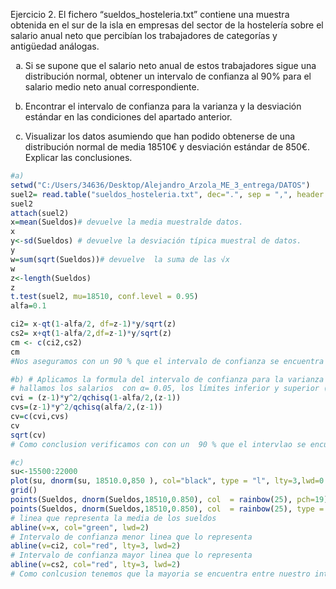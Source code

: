 Ejercicio 2. El fichero “sueldos_hosteleria.txt” contiene una muestra obtenida en el sur de la isla en empresas del sector de la hostelería sobre el salario anual neto que percibían los trabajadores de categorías y antigüedad análogas.

a) Si se supone que el salario neto anual de estos trabajadores sigue una distribución normal, obtener un intervalo de confianza al 90% para el salario medio neto anual correspondiente.

b) Encontrar el intervalo de confianza para la varianza y la desviación estándar en las condiciones del apartado anterior.

c) Visualizar los datos asumiendo que han podido obtenerse de una distribución normal de media 18510€ y desviación estándar de 850€. Explicar las conclusiones.

```{r}
#a)
setwd("C:/Users/34636/Desktop/Alejandro_Arzola_ME_3_entrega/DATOS")
suel2= read.table("sueldos_hosteleria.txt", dec=".", sep = ",", header = T)
suel2
attach(suel2)
x=mean(Sueldos)# devuelve la media muestralde datos.
x
y<-sd(Sueldos) # devuelve la desviación típica muestral de datos.
y
w=sum(sqrt(Sueldos))# devuelve  la suma de las √x
w
z<-length(Sueldos)
z
t.test(suel2, mu=18510, conf.level = 0.95)
alfa=0.1

ci2= x-qt(1-alfa/2, df=z-1)*y/sqrt(z)
cs2= x+qt(1-alfa/2,df=z-1)*y/sqrt(z)
cm <- c(ci2,cs2)
cm
#Nos aseguramos con un 90 % que el intervalo de confianza se encuentra entre 18411.73 19137.79
```

```{r}
#b) # Aplicamos la formula del intervalo de confianza para la varianza 
# hallamos los salarios  con α= 0.05, los límites inferior y superior (ci,cs) son:
cvi = (z-1)*y^2/qchisq(1-alfa/2,(z-1))
cvs=(z-1)*y^2/qchisq(alfa/2,(z-1))
cv=c(cvi,cvs)
cv
sqrt(cv)
# Como conclusion verificamos con con un  90 % que el intervlao se encuentra entre 861,304 y 1396.79
```

```{r}
#c)
su<-15500:22000
plot(su, dnorm(su, 18510.0,850 ), col="black", type = "l", lty=3,lwd=0.5, xlab = "salarios anuales", ylab = "densidad",col.axis = "blue")
grid()
points(Sueldos, dnorm(Sueldos,18510,0.850), col  = rainbow(25), pch=19)
points(Sueldos, dnorm(Sueldos,18510,0.850), col  = rainbow(25), type = "h", lwd=0.75, lty=3)
# linea que representa la media de los sueldos 
abline(v=x, col="green", lwd=2)
# Intervalo de confianza menor linea que lo representa
abline(v=ci2, col="red", lty=3, lwd=2)
# Intervalo de confianza mayor linea que lo representa
abline(v=cs2, col="red", lty=3, lwd=2)
# Como conlcusion tenemos que la mayoria se encuentra entre nuestro intervalo de confianza y los que lo superan o son menores sufren una mayor dispersion y son menos cantidad tambien se observa que se encuentra un poco ladeado de nuestra media 
```
